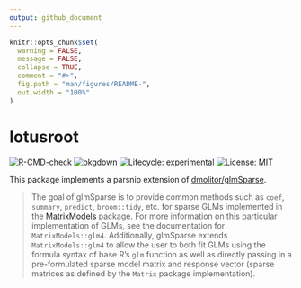 ```yaml
---
output: github_document
---
```


<!-- README.md is generated from README.Rmd. Please edit that file -->

```r
knitr::opts_chunk$set(
  warning = FALSE,
  message = FALSE,
  collapse = TRUE,
  comment = "#>",
  fig.path = "man/figures/README-",
  out.width = "100%"
)
```

# lotusroot

<!-- badges: start -->
[![R-CMD-check](https://github.com/paithiov909/glmSparse/workflows/R-CMD-check/badge.svg)](https://github.com/dmolitor/glmSparse/actions)
[![pkgdown](https://github.com/paithiov909/glmSparse/workflows/pkgdown/badge.svg)](https://github.com/dmolitor/glmSparse/actions)
[![Lifecycle: experimental](https://img.shields.io/badge/lifecycle-experimental-orange.svg)](https://lifecycle.r-lib.org/articles/stages.html#experimental)
[![License: MIT](https://img.shields.io/badge/license-MIT-blue.svg)](https://opensource.org/licenses/MIT)
<!-- badges: end -->

This package implements a parsnip extension of [dmolitor/glmSparse](https://github.com/dmolitor/glmSparse).

> The goal of glmSparse is to provide common methods such as `coef`, `summary`,
> `predict`, `broom::tidy`, etc. for sparse GLMs implemented in the
> [MatrixModels](https://cran.r-project.org/web/packages/MatrixModels/index.html)
> package. For more information on this particular implementation of GLMs,
> see the documentation for `MatrixModels::glm4`. Additionally, glmSparse extends
> `MatrixModels::glm4` to allow the user to both fit GLMs using the formula syntax
> of base R's `glm` function as well as directly passing in a pre-formulated
> sparse model matrix and response vector (sparse matrices as defined by the
> `Matrix` package implementation).
